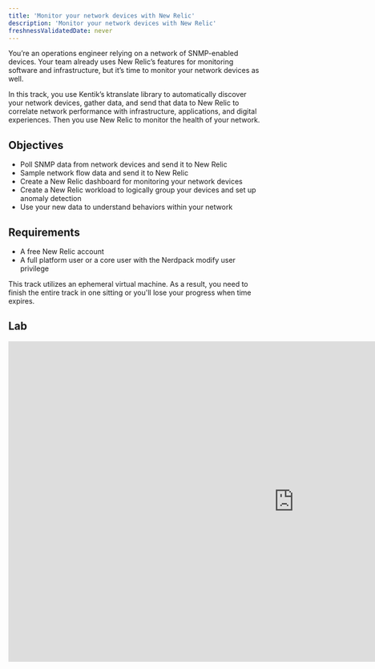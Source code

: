 ```yaml
---
title: 'Monitor your network devices with New Relic'
description: 'Monitor your network devices with New Relic'
freshnessValidatedDate: never
---
```


You’re an operations engineer relying on a network of SNMP-enabled devices. Your team already uses New Relic’s features for monitoring software and infrastructure, but it’s time to monitor your network devices as well.

In this track, you use Kentik’s ktranslate library to automatically discover your network devices, gather data, and send that data to New Relic to correlate network performance with infrastructure, applications, and digital experiences. Then you use New Relic to monitor the health of your network.

## Objectives

* Poll SNMP data from network devices and send it to New Relic
* Sample network flow data and send it to New Relic
* Create a New Relic dashboard for monitoring your network devices
* Create a New Relic workload to logically group your devices and set up anomaly detection
* Use your new data to understand behaviors within your network

## Requirements

* A free New Relic account
* A full platform user or a core user with the Nerdpack modify user privilege

<Callout variant="important">
  This track utilizes an ephemeral virtual machine. As a result, you need to finish the entire track in one sitting or you'll lose your progress when time expires.
</Callout>

## Lab

<iframe
  width="1140"
  height="640"
  sandbox="allow-same-origin allow-scripts allow-popups allow-forms allow-modals"
  src="https://play.instruqt.com/embed/newrelic/tracks/network-performance-monitoring?token=em_8vjt8dquoemjh76q"
  style="border: 0;"
/>

## Homework

Well done! Now that you've gotten your feet wet using ktranslate and New Relic to monitor your network devices, here are some things you can do on your own as you prepare to monitor your real-life network:

* Read "[Get started with network monitoring](/docs/network-performance-monitoring/get-started/npm-introduction/)" to learn how to get the most of New Relic's network monitoring
* Visit the [ktranslate GitHub repository](https://github.com/kentik/ktranslate) to learn how ktranslate works
* Read "[What is an entity?](/docs/new-relic-one/use-new-relic-one/core-concepts/what-entity-new-relic/)" to learn more about New Relic entities and how to synthesize your own. This will help you get more mileage from your <DNT>**Kentik default**</DNT> entities.
